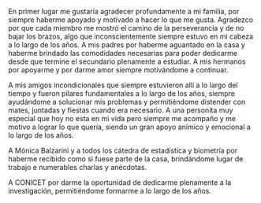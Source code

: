   En primer lugar me gustaría agradecer profundamente a mi familia, por siempre haberme apoyado y motivado a hacer lo que me gusta. Agradezco por que cada miembro me mostró el camino de la perseverancia y de no bajar los brazos, algo que inconscientemente siempre estuvo en mi cabeza a lo largo de los años. A mis padres por haberme aguantado en la casa y haberme brindado las comodidades necesarias para poder dedicarme desde que termine el secundario plenamente a estudiar. A mis hermanos por apoyarme y por darme amor siempre motivándome a continuar. 
  
  A mis amigos incondicionales que siempre estuvieron allí a lo largo del tiempo y fueron pilares fundamentales a lo largo de los años, siempre ayudándome a solucionar mis problemas y permitiéndome distender con mates, juntadas y fiestas cuando era necesario. A una personita muy especial que hoy no esta en mi vida pero siempre me acompaño y me motivo a lograr lo que quería, siendo un gran apoyo anímico y emocional a lo largo de los años.
  
  A Mónica Balzarini y a todos los cátedra de estadística y biometría por haberme recibido como si fuese parte de la casa, brindándome lugar de trabajo e numerables charlas y anécdotas. 
  
  A CONICET por darme la oportunidad de dedicarme plenamente a la investigación, permitiéndome formarme a lo largo de los años. 